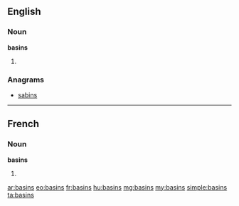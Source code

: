 ==English==

===Noun===
'''basins'''

# {{plural of|[[basin]]}}

===Anagrams===
* [[sabins#English|sabins]]

----

==French==

===Noun===
'''basins''' {{m}}

# {{plural of|[[basin]]|lang=fr}}

[[ar:basins]]
[[eo:basins]]
[[fr:basins]]
[[hu:basins]]
[[mg:basins]]
[[my:basins]]
[[simple:basins]]
[[ta:basins]]